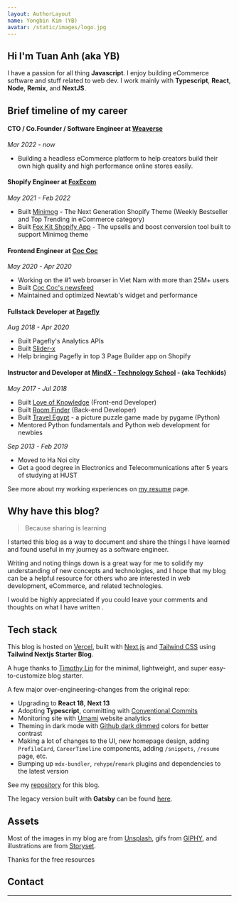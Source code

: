 ```yaml
---
layout: AuthorLayout
name: Yongbin Kim (YB)
avatar: /static/images/logo.jpg
---
```



## Hi <Twemoji emoji="waving hand" /> I'm Tuan Anh (aka YB)

I have a passion for all thing **Javascript**.
I enjoy building eCommerce software and stuff related to web dev.
I work mainly with **Typescript**, **React**, **Node**, **Remix**, and **NextJS**.

## Brief timeline of my career

#### CTO / Co.Founder / Software Engineer at [Weaverse](https://weaverse.io/)

_Mar 2022 - now_

- Building a headless eCommerce platform to help creators build their own high quality and high performance online stores easily.

#### Shopify Engineer at [FoxEcom](https://foxecom.com/)

_May 2021 - Feb 2022_

- Built [Minimog](https://themeforest.net/item/minimog-the-high-converting-shopify-theme/33380968) - The Next Generation Shopify Theme (Weekly Bestseller and Top Trending in eCommerce category)
- Built [Fox Kit Shopify App](https://apps.shopify.com/foxecom-boost-sales) - The upsells and boost conversion tool built to support Minimog theme

#### Frontend Engineer at [Coc Coc](https://coccoc.com/)

_May 2020 - Apr 2020_

- Working on the #1 web browser in Viet Nam with more than 25M+ users
- Built [Coc Coc's newsfeed](https://coccoc.com/webhp)
- Maintained and optimized Newtab's widget and performance

#### Fullstack Developer at [Pagefly](https://apps.shopify.com/pagefly)

_Aug 2018 - Apr 2020_

- Built Pagefly's Analytics APIs
- Built [Slider-x](https://github.com/sellersmith/slider-x)
- Help bringing Pagefly in top 3 Page Builder app on Shopify

#### Instructor and Developer at [MindX - Technology School](https://mindx.edu.vn/) - (aka Techkids)

_May 2017 - Jul 2018_

- Built [Love of Knowledge](http://lok.vn/) (Front-end Developer)
- Built [Room Finder](https://.github.io/get-a-room-api-docs/) (Back-end Developer)
- Built [Travel Egypt](https://github.com/nan-yb/Travel_Egypt) - a picture puzzle game made by pygame (Python)
- Mentored Python fundamentals and Python web development for newbies

_Sep 2013 - Feb 2019_

- Moved to Ha Noi city
- Get a good degree in Electronics and Telecommunications after 5 years of studying at HUST

See more about my working experiences on [my resume](/resume) page.

## Why have this blog?

> Because sharing is learning

I started this blog as a way to document and share the things I have learned and found useful in my journey as a software engineer.

Writing and noting things down is a great way for me to solidify my understanding of new concepts and technologies,
and I hope that my blog can be a helpful resource for others who are interested in web development, eCommerce, and related technologies.

I would be highly appreciated if you could leave your comments and thoughts on what I have written <Twemoji emoji="clinking-beer-mugs" />.

## Tech stack

This blog is hosted on [Vercel](https://vercel.com/), built with [Next.js](https://nextjs.org/) and [Tailwind CSS](https://tailwindcss.com/) using **Tailwind Nextjs Starter Blog**.

A huge thanks to [Timothy Lin](https://twitter.com/timlrxx) for the minimal, lightweight, and super easy-to-customize blog starter.

A few major over-engineering-changes from the original repo:

- <Twemoji emoji="atom-symbol" /> Upgrading to **React 18**, **Next 13**
- <Twemoji emoji="party-popper" /> Adopting **Typescript**, committing with [Conventional Commits](https://www.conventionalcommits.org/)
- <Twemoji emoji="bar-chart" /> Monitoring site with [Umami](https://umami.is/) website analytics
- <Twemoji emoji="eyes" /> Theming in dark mode with [Github dark dimmed](https://github.blog/changelog/2021-04-14-dark-and-dimmed-themes-are-now-generally-available/)
  colors for better contrast
- <Twemoji emoji="man-technologist" /> Making a lot of changes to the UI, new homepage design, adding
  `ProfileCard`, `CareerTimeline` components, adding `/snippets`, `/resume` page, etc.
- <Twemoji emoji="inbox-tray" /> Bumping up `mdx-bundler`, `rehype`/`remark` plugins and dependencies
  to the latest version

See my [repository](https://github.com/nan-yb/yblog.dev) for this blog.

The legacy version built with **Gatsby** can be found [here](https://YB-blog-legacy.vercel.app/).

## Assets

Most of the images in my blog are from [Unsplash](https://unsplash.com/), gifs from [GIPHY](https://giphy.com/), and illustrations are from [Storyset](https://storyset.com/).

Thanks for the free resources <Twemoji emoji="folded-hands" />

## Contact

<SocialAccounts />

---
